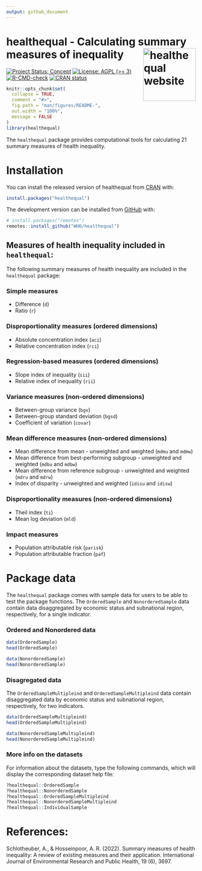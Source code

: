 ```yaml
---
output: github_document
---
```

<!-- README.md is generated from README.Rmd. Please edit that file -->
# healthequal - Calculating summary measures of inequality <img src="man/figures/logo.png" align="right" height="140" alt="healthequal website">
<!-- badges: start -->
[![Project Status: Concept](https://www.repostatus.org/badges/latest/active.svg)](https://www.repostatus.org/#active)
[![License: AGPL (>= 3)](https://img.shields.io/badge/License-AGPL%20%28%3E%3D%203%29-blue.svg)](https://choosealicense.com/licenses/agpl-3.0/)
[![R-CMD-check](https://github.com/WHOequity/healthequal/actions/workflows/R-CMD-check.yaml/badge.svg)](https://github.com/WHOequity/healthequal/actions/workflows/R-CMD-check.yaml)
[![CRAN status](https://www.r-pkg.org/badges/version/healthequal)](https://CRAN.R-project.org/package=healthequal)
<!-- badges: end -->

```r
knitr::opts_chunk$set(
  collapse = TRUE,
  comment = "#>",
  fig.path = "man/figures/README-",
  out.width = "100%",
  message = FALSE
)
library(healthequal)
```

The `healthequal` package provides computational tools for calculating 21 summary measures of health inequality.

# Installation

You can install the released version of healthequal from [CRAN](https://CRAN.R-project.org) with:

``` r
install.packages("healthequal")
```

The development version can be installed from [GitHub](https://github.com/) with:

``` r
# install.packages("remotes")
remotes::install_github("WHO/healthequal")
```

## Measures of health inequality included in `healthequal`:

The following summary measures of health inequality are included in the `healthequal` package:

### Simple measures

-   Difference (`d`)
-   Ratio (`r`)

### Disproportionality measures (ordered dimensions)

-   Absolute concentration index (`aci`)
-   Relative concentration index (`rci`)

### Regression-based measures (ordered dimensions)

-   Slope index of inequality (`sii`)
-   Relative index of inequality (`rii`)

### Variance measures (non-ordered dimensions)

-   Between-group variance (`bgv`)
-   Between-group standard deviation (`bgsd`)
-   Coefficient of variation (`covar`)

### Mean difference measures (non-ordered dimensions)

-   Mean difference from mean - unweighted and weighted (`mdmu` and `mdmw`)
-   Mean difference from best-performing subgroup - unweighted and weighted (`mdbu` and `mdbw`)
-   Mean difference from reference subgroup - unweighted and weighted (`mdru` and `mdrw`)
-   Index of disparity - unweighted and weighted (`idisu` and `idisw`)

### Disproportionality measures (non-ordered dimensions)

-   Theil index (`ti`)
-   Mean log deviation (`mld`)

### Impact measures

-   Population attributable risk (`parisk`)
-   Population attributable fraction (`paf`)

# Package data

The `healthequal` package comes with sample data for users to be able to test the package functions. The `OrderedSample` and `NonorderedSample` data contain data disaggregated by economic status and subnational region, respectively, for a single indicator.

### Ordered and Nonordered data

``` r
data(OrderedSample)
head(OrderedSample)
```

``` r
data(NonorderedSample)
head(NonorderedSample)
```

### Disagregated data

The `OrderedSampleMultipleind` and `OrderedSampleMultipleind` data contain disaggregated data by economic status and subnational region, respectively, for two indicators.

``` r
data(OrderedSampleMultipleind)
head(OrderedSampleMultipleind)
```

``` r
data(NonorderedSampleMultipleind)
head(NonorderedSampleMultipleind)
```

### More info on the datasets

For information about the datasets, type the following commands, which will display the corresponding dataset help file:

``` r
?healthequal::OrderedSample
?healthequal::NonorderedSample
?healthequal::OrderedSampleMultipleind
?healthequal::NonorderedSampleMultipleind
?healthequal::IndividualSample
```

# References:

Schlotheuber, A., & Hosseinpoor, A. R. (2022). Summary measures of health inequality: A review of existing measures and their application. International Journal of Environmental Research and Public Health, 19 (6), 3697.
